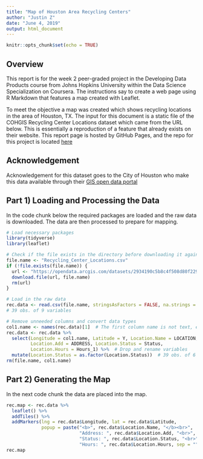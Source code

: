 ```yaml
---
title: "Map of Houston Area Recycling Centers"
author: "Justin Z"
date: "June 4, 2019"
output: html_document
---
```



```r

knitr::opts_chunk$set(echo = TRUE)

```


## Overview

This report is for the week 2 peer-graded project in the Developing Data
Products course from Johns Hopkins University within the Data Science
Specialization on Coursera. The instructions say to create a web page using R
Markdown that features a map created with Leaflet. 

To meet the objective a map was created which shows recycling locations in the
area of Houston, TX. The input for this document is a static file of the COHGIS
Recycling Center Locations dataset which came from the URL below. This is
essentially a reproduction of a feature that already exists on their website.
This report page is hosted by GitHub Pages, and the repo for this project is
located [here][2]

[2]: xxxxx  "GitHub repo"

## Acknowledgement

Acknowledgement for this dataset goes to the City of Houston who make this data
available through their [GIS open data portal][1]

[1]: https://cohgis-mycity.opendata.arcgis.com/  "COHGIS Website"


## Part 1) Loading and Processing the Data

In the code chunk below the required packages are loaded and the raw data is
downloaded. The data are then processed to prepare for mapping.

```r

# Load necessary packages
library(tidyverse)
library(leaflet)

# Check if the file exists in the directory before downloading it again
file.name <- "Recycling_Center_Locations.csv"
if (!file.exists(file.name)) {
  url <- "https://opendata.arcgis.com/datasets/2934190c5b8c4f508d80f22905d8cacc_2.csv"
  download.file(url, file.name)
  rm(url)
}

# Load in the raw data
rec.data <- read.csv(file.name, stringsAsFactors = FALSE, na.strings = " ")
# 39 obs. of 9 variables

# Remove unneeded columns and convert data types
col1.name <- names(rec.data)[1]  # The first column name is not text, extract it
rec.data <- rec.data %>%
  select(Longitude = col1.name, Latitude = Y, Location.Name = LOCATION,
         Location.Add = ADDRESS, Location.Status = Status,
         Location.Hours = Hours_1) %>%  # Drop and rename variables
  mutate(Location.Status = as.factor(Location.Status))  # 39 obs. of 6 variables
rm(file.name, col1.name)

```


## Part 2) Generating the Map

In the next code chunk the data are placed into the map.

```r

rec.map <- rec.data %>%
  leaflet() %>%
  addTiles() %>%
  addMarkers(lng = rec.data$Longitude, lat = rec.data$Latitude,
             popup = paste("<b>", rec.data$Location.Name, "</b><br>",
                           "Address: ", rec.data$Location.Add, "<br>",
                           "Status: ", rec.data$Location.Status, "<br>",
                           "Hours: ", rec.data$Location.Hours, sep = ""))
rec.map

```

